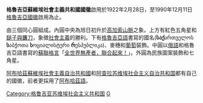 {{Infobox coat of arms
|color            = #DE2929
|name             = 格魯吉亞蘇維埃社會主義共和國國徽
|image            = Emblem of the Georgian SSR.svg  
|image_width      = 200
|image2           = Emblem of the Georgian SSR (1937-1981).svg
|image2_width     = 200
|image2_caption   = 1937年-1981年
|middle           = Emblem of the Georgian SSR (pre-1978).svg
|middle_width     = 200
|middle_caption   = 1922年-1978年
|lesser           = Emblem of the Georgian SSR (1921-1937).svg
|lesser_width     = 200
|lesser_caption   = 1921年-1937年
|armiger          = {{flag|Georgian SSR}}
|year_adopted     = 1922年2月28日
|year_repealed    = 1990年12月11日
|crest            = 
|torse            = 
<!--|shield           = [[巴洛克|巴洛克]]风格的盾面，带有[[锤子和镰刀|锤子和镰刀]]
|supporters       = [[麦穗|麦穗]]和[[葡萄|葡萄]]-->
|compartment      = 
|motto            = [[全世界无产者，联合起来！|პროლეტარებო ყველა ქვეყნისა, შეერთდით!]]<br><small>全世界无产者，联合起来！</small>
|orders           = 
<!--|other_elements   = [[高加索|高加索]]风景，[[红星|红星]]-->
|earlier_versions = 
|use              = 
}}
'''格魯吉亞蘇維埃社會主義共和國國徽'''啟用於1922年2月28日，至1990年12月11日[[格魯吉亞國徽|格魯吉亞國徽]]啟用為止。

由三個同心圓組成。內圓中央為旭日初升於[[高加索山脈|高加索山脈]]之象。上方有紅色五角星和[[鎚子與鐮刀|鎚子與鐮刀]]，象徵[[社會主義|社會主義]]的勝利。下有[[格魯吉亞語|格魯吉亞語]]書寫的國名('''საქ'''ართველოს '''ს'''აბჭოთა '''ს'''ოციალისტური '''რ'''ესპუბლიკა)、麥穗和[[葡萄|葡萄]]裝飾。中圓以[[俄語|俄語]]和格魯吉亞語書寫的[[国家格言|蘇聯格言]]「[[全世界無產者，聯合起來！|全世界無產者，聯合起來！]]」。外圓為民族圖案裝飾和七角星。

[[阿布哈茲蘇維埃社會主義自治共和國|阿布哈茲蘇維埃社會主義自治共和國]]和[[阿查拉苏维埃社会主义自治共和国|阿查拉苏维埃社会主义自治共和国]]都有自己的國徽，前者更採用了[[阿布哈茲語|阿布哈茲語]]。


{{苏联及其加盟共和国国徽}}
[[Category:格鲁吉亚苏维埃社会主义共和国|Category:格鲁吉亚苏维埃社会主义共和国]]
[[Category:蘇聯國徽|G]]